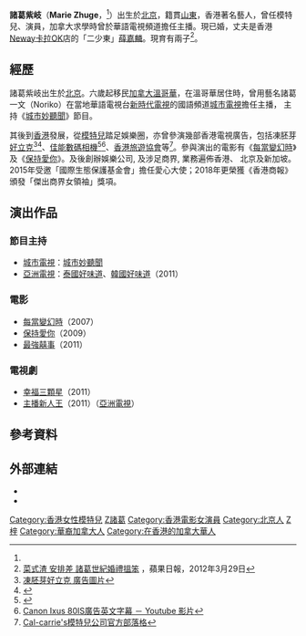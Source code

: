 {{藝人
|姓名 = 諸葛紫岐
|類型 = 女藝人
|圖片 = 
|圖片尺寸 =
|圖片簡介 =
|本名 = 
|外文名 =
|外文 =
|羅馬拼音 =
|英文名 = Marie Zhuge
|國籍 = {{CAN}}
|籍貫 = {{CHN}}[[山東省|山東省]]
|出生日期 = {{birth date and age|1983|8|20}}<ref name="singtao090531">{{Cite web  | title = 諸葛梓岐堅稱無虛報年齡  | work = 星島  | date = 2009-05-31  | url = http://news.singtao.ca/toronto/2009-05-31/entertainment1243748425d1811763.html  | access-date = 2015-11-23  | archive-url = https://web.archive.org/web/20151123142438/http://news.singtao.ca/toronto/2009-05-31/entertainment1243748425d1811763.html  | archive-date = 2015-11-23  | dead-url = yes  }}</ref>
|出生地點 = {{CHN}}[[北京市|北京市]]
|逝世日期 =
|逝世地點 =
|職業 = [[模特兒|模特兒]]、[[演員|演員]]、[[商人|商人]]
|語言 = [[粵語|粵語]]、[[英語|英語]]、[[普通話|普通話]]
|三圍 = 
|教育程度 =
|宗教信仰 =
|配偶 = {{marriage|[[薛嘉麟|薛嘉麟]]|2012}}
|兒女 = 長子：薛華韜（Arthur） <br> {{birth_date_and_age|2013|11|28}}<br>幼子：薛華舜（Anderson）<br>{{birth year and age|2019|4}}
|父母 =
|音樂類型 =
|演奏樂器 =
|出道地點 =
|出道作 =
|出道日期 =
|代表作 =
|活躍年代 =
|唱片公司 =
|經紀公司 =
|網站 =
|相關團體 =
|獎項 =
|IMDb = 2677354
|現任成員 =
|過往成員 =
|音樂專輯 =
|電影 =
|電視節目 =
|舞台劇 =
|書籍 =
|awards =
}}
'''諸葛紫岐'''（'''Marie Zhuge'''，{{bd|1983年|8月20日|||}}<ref name="singtao090531"/>）出生於[[北京|北京]]，籍貫[[山東|山東]]，香港著名藝人，曾任模特兒、演員，加拿大求學時曾於華語電視頻道擔任主播。現已婚，丈夫是香港 [[Neway|Neway]][[卡拉OK|卡拉OK]]店的「二少東」[[薛嘉麟|薛嘉麟]]。現育有兩子<ref>[http://hk.apple.nextmedia.com/nextplus/%E5%91%A8%E5%88%8A%E5%A8%9B%E6%A8%82%E5%90%8D%E4%BA%BA/article/1151/2_16198979/%E8%8F%9C%E5%BC%8F%E6%B8%A3-%E5%AE%89%E6%8E%92%E5%B7%AE-%E8%AB%B8%E8%91%9B%E4%B8%96%E7%B4%80%E5%A9%9A%E7%A6%AE%E6%90%B5%E7%AC%A8 菜式渣 安排差 諸葛世紀婚禮搵笨] {{Wayback|url=http://hk.apple.nextmedia.com/nextplus/%E5%91%A8%E5%88%8A%E5%A8%9B%E6%A8%82%E5%90%8D%E4%BA%BA/article/1151/2_16198979/%E8%8F%9C%E5%BC%8F%E6%B8%A3-%E5%AE%89%E6%8E%92%E5%B7%AE-%E8%AB%B8%E8%91%9B%E4%B8%96%E7%B4%80%E5%A9%9A%E7%A6%AE%E6%90%B5%E7%AC%A8 |date=20170925230301 }}，蘋果日報，2012年3月29日</ref>。

==經歷==
諸葛紫岐出生於[[北京|北京]]。六歲起移民[[加拿大|加拿大]][[溫哥華|溫哥華]]，在溫哥華居住時，曾用藝名諸葛一文（Noriko）在當地華語電視台[[新時代電視|新時代電視]]的國語頻道[[城市電視|城市電視]]擔任主播， 主持《[[城市妙聽聞|城市妙聽聞]]》節目。

其後到[[香港|香港]]發展，從[[模特兒|模特兒]]踏足娛樂圈，亦曾參演幾部香港電視廣告，包括凍胚芽[[好立克|好立克]]<ref>[http://f20.yahoofs.com/hkblog/ZAmmuDOGBRKpCUAug05DY2W_mg--_10/blog/ap_20080720054213660.jpg.jpg?ib_____Due7PskLf 凍胚芽好立克 廣告圖片]{{dead link|date=2018年4月 |bot=InternetArchiveBot |fix-attempted=yes }}</ref><ref name="好立克">{{Cite web |url=http://www.youtube.com/watch?v=vitN42U_guo |title=胚芽好立克 - 茶餐廳食肉獸, Marie 諸葛梓岐 － Youtube 影片 |access-date=2009-03-07 |archive-date=2016-10-15 |archive-url=https://web.archive.org/web/20161015002039/https://www.youtube.com/watch?v=vitN42U_guo |dead-url=no }}</ref>、[[佳能|佳能]][[數碼相機|數碼相機]]<ref>{{Cite web |url=http://www.youtube.com/watch?v=ZMVVNUnnJK8 |title=Canon Ixus 80IS廣告中文版 － Youtube 影片 |access-date=2009-03-07 |archive-date=2016-04-16 |archive-url=https://web.archive.org/web/20160416140859/https://www.youtube.com/watch?v=ZMVVNUnnJK8 |dead-url=no }}</ref><ref>[http://www.youtube.com/watch?v=p0lxnnwtmgg Canon Ixus 80IS廣告英文字幕 － Youtube 影片]</ref>、[[香港旅遊協會|香港旅遊協會]]等<ref>[http://www.cal-carries.com/wp/?p=56 Cal-carrie's模特兒公司官方部落格]{{dead link|date=2018年4月 |bot=InternetArchiveBot |fix-attempted=yes }}</ref>。參與演出的電影有《[[每當變幻時|每當變幻時]]》及《[[保持愛你|保持愛你]]》。及後創辦娛樂公司, 及涉足商界, 業務遍佈香港、
北京及新加坡。2015年受邀「國際生態保護基金會」擔任愛心大使；2018年更榮獲《香港商報》頒發「傑出商界女領袖」獎項。

== 演出作品 ==
=== 節目主持 ===
* [[城市電視|城市電視]]：[[城市妙聽聞|城市妙聽聞]]
* [[亞洲電視|亞洲電視]]：[[泰國好味道|泰國好味道]]、[[韓國好味道|韓國好味道]]（2011）

=== 電影 ===
* [[每當變幻時|每當變幻時]]（2007）
* [[保持愛你|保持愛你]]（2009）
* [[最強囍事|最強囍事]]（2011）

=== 電視劇 ===
* [[幸福三顆星|幸福三顆星]]（2011）
* [[主播新人王|主播新人王]]（2011）（[[亞洲電視|亞洲電視]]）

==參考資料==
{{reflist|2}}

==外部連結==
*{{instagram|mariezhuge}}{{zh-hant}}
*{{sinaweibo|1732032912}}{{zh-hant}}

[[Category:香港女性模特兒|Category:香港女性模特兒]]
[[Category:前新時代電視藝員|Z諸葛]]
[[Category:香港電影女演員|Category:香港電影女演員]]
[[Category:北京人|Category:北京人]]
[[Category:諸葛姓|Z梓]]
[[Category:華裔加拿大人|Category:華裔加拿大人]]
[[Category:在香港的加拿大華人|Category:在香港的加拿大華人]]